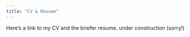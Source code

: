 ```yaml
---
title: "CV & Resume"
---
```


Here's a link to my CV and the briefer resume. under construction (sorry!)